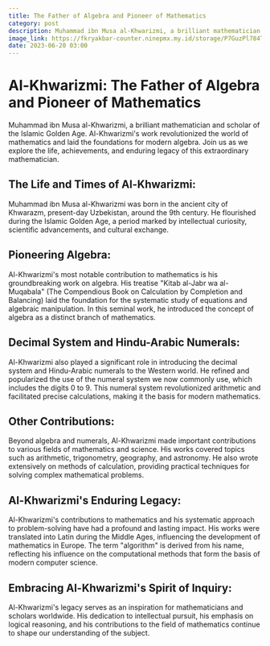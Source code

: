 ```yaml
---
title: The Father of Algebra and Pioneer of Mathematics
category: post
description: Muhammad ibn Musa al-Khwarizmi, a brilliant mathematician and scholar of the Islamic Golden Age. Al-Khwarizmi's work revolutionized the world of mathematics and laid the foundations for modern algebra. Join us as we explore the life, achievements, and enduring legacy of this extraordinary mathematician.
image_link: https://fkryakbar-counter.ninepmx.my.id/storage/P7GuzPl784TjMKPAGvzEiVRcBmWmKNTjNW2K1zQC.jpg
date: 2023-06-20 03:00
---
```


# Al-Khwarizmi: The Father of Algebra and Pioneer of Mathematics

Muhammad ibn Musa al-Khwarizmi, a brilliant mathematician and scholar of the Islamic Golden Age. Al-Khwarizmi's work revolutionized the world of mathematics and laid the foundations for modern algebra. Join us as we explore the life, achievements, and enduring legacy of this extraordinary mathematician.

## The Life and Times of Al-Khwarizmi:

Muhammad ibn Musa al-Khwarizmi was born in the ancient city of Khwarazm, present-day Uzbekistan, around the 9th century. He flourished during the Islamic Golden Age, a period marked by intellectual curiosity, scientific advancements, and cultural exchange.

## Pioneering Algebra:

Al-Khwarizmi's most notable contribution to mathematics is his groundbreaking work on algebra. His treatise "Kitab al-Jabr wa al-Muqabala" (The Compendious Book on Calculation by Completion and Balancing) laid the foundation for the systematic study of equations and algebraic manipulation. In this seminal work, he introduced the concept of algebra as a distinct branch of mathematics.

## Decimal System and Hindu-Arabic Numerals:

Al-Khwarizmi also played a significant role in introducing the decimal system and Hindu-Arabic numerals to the Western world. He refined and popularized the use of the numeral system we now commonly use, which includes the digits 0 to 9. This numeral system revolutionized arithmetic and facilitated precise calculations, making it the basis for modern mathematics.

## Other Contributions:

Beyond algebra and numerals, Al-Khwarizmi made important contributions to various fields of mathematics and science. His works covered topics such as arithmetic, trigonometry, geography, and astronomy. He also wrote extensively on methods of calculation, providing practical techniques for solving complex mathematical problems.

## Al-Khwarizmi's Enduring Legacy:

Al-Khwarizmi's contributions to mathematics and his systematic approach to problem-solving have had a profound and lasting impact. His works were translated into Latin during the Middle Ages, influencing the development of mathematics in Europe. The term "algorithm" is derived from his name, reflecting his influence on the computational methods that form the basis of modern computer science.

## Embracing Al-Khwarizmi's Spirit of Inquiry:

Al-Khwarizmi's legacy serves as an inspiration for mathematicians and scholars worldwide. His dedication to intellectual pursuit, his emphasis on logical reasoning, and his contributions to the field of mathematics continue to shape our understanding of the subject.
